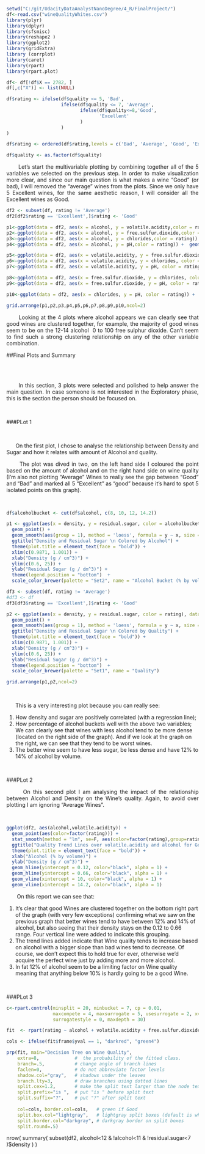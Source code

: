 ```r
setwd("C:/git/UdacityDataAnalystNanoDegree/4_R/FinalProject/")
df<-read.csv("wineQualityWhites.csv")
library(plyr)
library(dplyr)
library(sfsmisc)
library(reshape2 )
library(ggplot2)
library(gridExtra)
library (corrplot)
library(caret)
library(rpart)
library(rpart.plot)

df<- df[!df$X == 2782, ]
df[,c("X")] <- list(NULL)

df$rating <- ifelse(df$quality <= 5, 'Bad', 
                    ifelse(df$quality <= 7, 'Average', 
                           ifelse(df$quality<=8,'Good', 
                                  'Excellent'
                           )
                    )
)

df$rating <- ordered(df$rating,levels = c('Bad', 'Average', 'Good', 'Excellent'))

df$quality <- as.factor(df$quality)

```


<p style='text-align: justify;'>
&nbsp;&nbsp;&nbsp;&nbsp;&nbsp;&nbsp;Let's start the multivariable plotting by combining together all of the 5 variables we selected on the previous step. In order to make visualization more clear, and since our main question is what makes a wine "Good" (or bad), I will removed the "average" wines from the plots. Since we only have 5 Excellent wines, for the same aesthetic reason, I will consider all the Excellent wines as Good.
</p>

```r
df2 <- subset(df, rating != 'Average')
df2[df2$rating == 'Excellent',]$rating <- 'Good'

p1<-ggplot(data = df2, aes(x = alcohol, y = volatile.acidity,color = rating)) +  geom_point() 
p2<-ggplot(data = df2, aes(x = alcohol, y = free.sulfur.dioxide,color = rating)) +  geom_point()  
p3<-ggplot(data = df2, aes(x = alcohol, y = chlorides,color = rating)) +  geom_point()  
p4<-ggplot(data = df2, aes(x = alcohol, y = pH,color = rating)) +  geom_point()  

p5<-ggplot(data = df2, aes(x = volatile.acidity, y = free.sulfur.dioxide, color = rating)) +  geom_point() 
p6<-ggplot(data = df2, aes(x = volatile.acidity, y = chlorides, color = rating)) +  geom_point()
p7<-ggplot(data = df2, aes(x = volatile.acidity, y = pH, color = rating)) +  geom_point()

p8<-ggplot(data = df2, aes(x = free.sulfur.dioxide, y = chlorides, color = rating)) +  geom_point()
p9<-ggplot(data = df2, aes(x = free.sulfur.dioxide, y = pH, color = rating)) +  geom_point()

p10<-ggplot(data = df2, aes(x = chlorides, y = pH, color = rating)) +  geom_point()

grid.arrange(p1,p2,p3,p4,p5,p6,p7,p8,p9,p10,ncol=2)
```


<p style='text-align: justify;'>
&nbsp;&nbsp;&nbsp;&nbsp;&nbsp;&nbsp;Looking at the 4 plots where alcohol appears we can clearly see that good wines are clustered together, for example, the majority of good wines seem to be on the 12-14 alcohol \ 0 to 100 free sulphur dioxide.  Can't seem to find such a strong clustering relationship on any of the other variable combination.
</p>


##Final Plots and Summary

<br/>
<br/>

<p style='text-align: justify;'>
&nbsp;&nbsp;&nbsp;&nbsp;&nbsp;&nbsp;In this section, 3 plots were selected and polished to help answer the main question. In case someone is not interested in the Exploratory phase, this is the section the person should be focused on.
</p>

<br/>

###PLot 1 

<br/>

<p style='text-align: justify;'>
&nbsp;&nbsp;&nbsp;&nbsp;&nbsp;&nbsp;On the first plot, I chose to analyse the  relationship between Density and Sugar and how it relates with amount of Alcohol and quality.  
</p>
<p style='text-align: justify;'>
&nbsp;&nbsp;&nbsp;&nbsp;&nbsp;&nbsp;The plot was dived in two, on the left hand side I coloured the point based on the amount of alcohol and on the right hand side on wine quality (I'm also not plotting "Average" Wines to really see the gap between "Good" and "Bad" and marked all 5 "Excellent" as "good" because it's hard to spot 5 isolated points on this graph).
</p>

<br/>


```r
df$alcoholbucket <- cut(df$alcohol, c(8, 10, 12, 14.2))

p1 <- ggplot(aes(x = density, y = residual.sugar, color = alcoholbucket), data = df) +
  geom_point() +
  geom_smooth(aes(group = 1), method = 'loess', formula = y ~ x, size = 0.5) +
  ggtitle("Density and Residual Sugar \n Colored by Alcohol") +
  theme(plot.title = element_text(face = "bold")) +
  xlim(c(0.9871, 1.001)) +
  xlab("Density (g / cm^3)") +  
  ylim(c(0.6, 25)) +  
  ylab("Residual Sugar (g / dm^3)") +
  theme(legend.position = "bottom")  +
  scale_color_brewer(palette = "Set2", name = "Alcohol Bucket (% by volume)")

df3 <- subset(df, rating != 'Average')
#df3 <- df
df3[df3$rating == 'Excellent',]$rating <- 'Good'

p2 <- ggplot(aes(x = density, y = residual.sugar, color = rating), data = df3) +
  geom_point() +
  geom_smooth(aes(group = 1), method = 'loess', formula = y ~ x, size = 0.5) +
  ggtitle("Density and Residual Sugar \n Colored by Quality") +
  theme(plot.title = element_text(face = "bold")) +
  xlim(c(0.9871, 1.001)) +
  xlab("Density (g / cm^3)") +  
  ylim(c(0.6, 25)) +  
  ylab("Residual Sugar (g / dm^3)") +
  theme(legend.position = "bottom")  +
  scale_color_brewer(palette = "Set1", name = "Quality")

grid.arrange(p1,p2,ncol=2)
```

<br>


<p style='text-align: justify;'>
&nbsp;&nbsp;&nbsp;&nbsp;&nbsp;&nbsp;This is a very interesting plot because you can really see:

1. How density and sugar are positively correlated (with a regression line);
2. How percentage of alcohol buckets well with the above two variables; We can clearly see that wines with less alcohol tend to be more dense (located on the right side of the graph). And if we look at the graph on the right, we can see that they tend to be worst wines.
3. The better wine seem to have less sugar, be less dense and have 12% to 14% of alcohol by volume.
</p>



<br>

###PLot 2

<p style='text-align: justify;'>
&nbsp;&nbsp;&nbsp;&nbsp;&nbsp;&nbsp;On this second plot I am analysing the impact of the relationship between Alcohol and Density on the Wine's quality. Again, to avoid over plotting I am ignoring "Average Wines". 
</p>
<br>

```r
ggplot(df2, aes(alcohol,volatile.acidity)) +
  geom_point(aes(color=factor(rating))) + 
  stat_smooth(method = "lm", se=F, aes(color=factor(rating),group=rating), alpha=1) +
  ggtitle("Quality Trend Lines over volatile.acidity and alcohol for Good and Bad Wines")+
  theme(plot.title = element_text(face = "bold")) +
  xlab("Alcohol (% by volume)") +  
  ylab("Density (g / cm^3)") +
  geom_hline(yintercept = 0.12, color="black", alpha = 1) +
  geom_hline(yintercept = 0.66, color="black", alpha = 1) +
  geom_vline(xintercept = 10, color="black", alpha = 1) +
  geom_vline(xintercept = 14.2, color="black", alpha = 1)
```
  
  
<p style='text-align: justify;'>
&nbsp;&nbsp;&nbsp;&nbsp;&nbsp;&nbsp; On this report we can see that:

1. It's clear that good Wines are clustered together on the bottom right part of the graph (with very few exceptions)  confirming what we saw on the previous graph that better wines tend to have between 12% and 14% of alcohol, but also seeing that their density stays on the 0.12 to 0.66 range. Four vertical line were added to indicate this grouping. 
2. The trend lines added indicate that Wine quality tends to increase based on alcohol with a bigger slope than bad wines tend to decrease. Of course, we don't expect this to hold true for ever, otherwise we'd acquire the perfect wine just by adding more and more alcohol. 
3. In fat 12% of alcohol seem to be a limiting factor on Wine quality meaning that anything below 10% is hardly going to be a good Wine.
</p>

<br>

###PLot 3

```r
c<-rpart.control(minsplit = 20, minbucket = 7, cp = 0.01, 
                 maxcompete = 4, maxsurrogate = 5, usesurrogate = 2, xval = 10,
                 surrogatestyle = 0, maxdepth = 30)

fit  <- rpart(rating ~ alcohol + volatile.acidity + free.sulfur.dioxide + chlorides +  pH, data=df2, control=c)

cols <- ifelse(fit$frame$yval == 1, "darkred", "green4")

prp(fit, main="Decision Tree on Wine Quality",
    extra=8,             #  the probability of the fitted class.
    branch=.5,           # change angle of branch lines
    faclen=0,            # do not abbreviate factor levels
    shadow.col="gray",   # shadows under the leaves
    branch.lty=3,        # draw branches using dotted lines    
    split.cex=1.2,       # make the split text larger than the node text
    split.prefix="is ",  # put "is " before split text
    split.suffix="?",    # put "?" after split text
    
    col=cols, border.col=cols,   # green if Good
    split.box.col="lightgray",   # lightgray split boxes (default is white)
    split.border.col="darkgray", # darkgray border on split boxes
    split.round=.5)   

```

nrow(
summary(
subset(df2, alcohol<12  & !alcohol<11 & !residual.sugar<7   )$density
)
)
